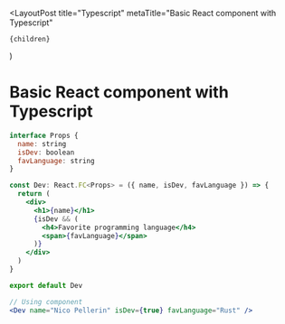 

  <LayoutPost
    title="Typescript"
    metaTitle="Basic React component with Typescript"
  >
    {children}
  </LayoutPost>
)

# Basic React component with Typescript

```jsx
interface Props {
  name: string
  isDev: boolean
  favLanguage: string
}

const Dev: React.FC<Props> = ({ name, isDev, favLanguage }) => {
  return (
    <div>
      <h1>{name}</h1>
      {isDev && (
        <h4>Favorite programming language</h4>
        <span>{favLanguage}</span>
      )}
    </div>
  )
}

export default Dev

// Using component
<Dev name="Nico Pellerin" isDev={true} favLanguage="Rust" />
```

